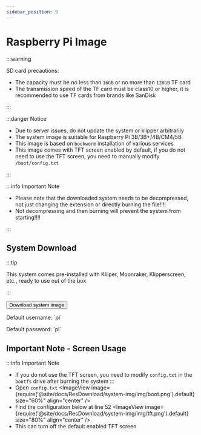 ```yaml
---
sidebar_position: 9
---
```








# Raspberry Pi Image


  :::warning

  SD card precautions:

  * The capacity must be no less than `16GB` or no more than `128GB` TF card
  * The transmission speed of the TF card must be class10 or higher, it is recommended to use TF cards from brands like SanDisk

  :::

  :::danger Notice

  * Due to server issues, do not update the system or klipper arbitrarily
  * The system image is suitable for Raspberry Pi 3B/3B+/4B/CM4/5B
  * This image is based on `bookworm` installation of various services
  * This image comes with TFT screen enabled by default, if you do not need to use the TFT screen, you need to manually modify `/boot/config.txt`

  :::

  :::info Important Note

  * Please note that the downloaded system needs to be decompressed, not just changing the extension or directly burning the file!!!!
  * Not decompressing and then burning will prevent the system from starting!!!!

  :::


## System Download

  <Tabs>
    <TabItem value="flyos" label="Raspberry Pi Image" default>

  :::tip

  This system comes pre-installed with Kliiper, Moonraker, Klipperscreen, etc., ready to use out of the box

  :::

  <Button variant="contained" disableElevation href="https://cdn.mellow.klipper.cn/IMG/Beta/RPI-TFT-IMG-new.img.xz">Download system image</Button>

  <Tabs>
  <TabItem value="fly" label="Regular User" default>
  <p>Default username: `pi`</p>
  <p>Default password: `pi`</p>
    </TabItem>
  </Tabs>
    </TabItem>
  </Tabs>

## Important Note - Screen Usage
  :::info Important Note
  * If you do not use the TFT screen, you need to modify `config.txt` in the `bootfs` drive after burning the system
  :::
  * Open `config.txt`
    <ImageView image={require('@site/docs/ResDownload/system-img/img/boot.png').default} size="60%" align="center" />
  * Find the configuration below at line 52
    <ImageView image={require('@site/docs/ResDownload/system-img/img/tft.png').default} size="80%" align="center" />
  * This can turn off the default enabled TFT screen
